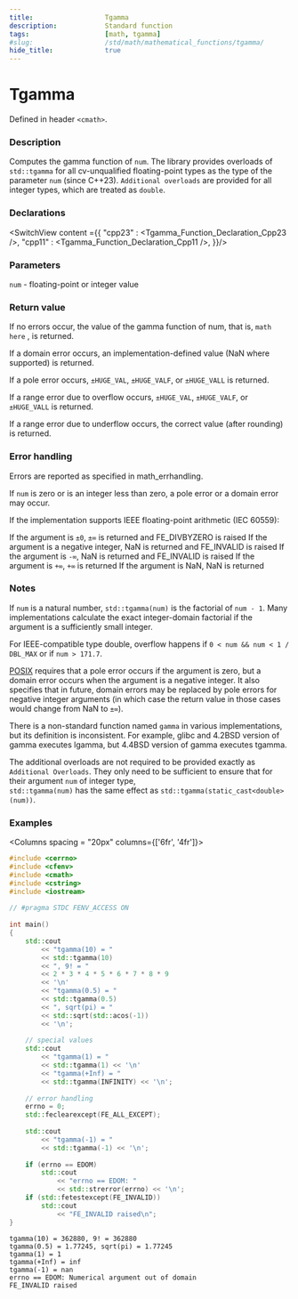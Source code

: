 ```yaml
---
title:                  Tgamma
description:            Standard function
tags:                   [math, tgamma]
#slug:                  /std/math/mathematical_functions/tgamma/
hide_title:             true
---
```




# Tgamma

Defined in header `<cmath>`.

### Description
Computes the gamma function of `num`. The library provides overloads of `std::tgamma` for all cv-unqualified floating-point types as the type of the parameter `num` (since C++23).
`Additional overloads` are provided for all integer types, which are treated as `double`.


### Declarations

<SwitchView content ={{
    "cpp23" : <Tgamma_Function_Declaration_Cpp23 />,
    "cpp11" : <Tgamma_Function_Declaration_Cpp11 />,
}}/>


### Parameters
 
`num` - floating-point or integer value

### Return value
If no errors occur, the value of the gamma function of num, that is, `math here` , is returned.

If a domain error occurs, an implementation-defined value (NaN where supported) is returned.

If a pole error occurs, `±HUGE_VAL`, `±HUGE_VALF`, or `±HUGE_VALL` is returned.

If a range error due to overflow occurs, `±HUGE_VAL`, `±HUGE_VALF`, or `±HUGE_VALL` is returned.

If a range error due to underflow occurs, the correct value (after rounding) is returned.

### Error handling

Errors are reported as specified in math_errhandling.

If `num` is zero or is an integer less than zero, a pole error or a domain error may occur.

If the implementation supports IEEE floating-point arithmetic (IEC 60559):

If the argument is `±0`, `±∞` is returned and FE_DIVBYZERO is raised
If the argument is a negative integer, NaN is returned and FE_INVALID is raised
If the argument is `-∞`, NaN is returned and FE_INVALID is raised
If the argument is `+∞`, `+∞` is returned
If the argument is NaN, NaN is returned


### Notes
If `num` is a natural number, `std::tgamma(num)` is the factorial of `num - 1`. 
Many implementations calculate the exact integer-domain factorial if the argument is a sufficiently small integer.

For IEEE-compatible type double, overflow happens if `0 < num && num < 1 / DBL_MAX` or if `num > 171.7`.

[POSIX](https://pubs.opengroup.org/onlinepubs/9699919799/functions/tgamma.html)
requires that a pole error occurs if the argument is zero, but a domain error occurs when the argument is a negative integer. It also specifies that in future, 
domain errors may be replaced by pole errors for negative integer arguments (in which case the return value in those cases would change from NaN to `±∞`).

There is a non-standard function named `gamma` in various implementations, but its definition is inconsistent.
 For example, glibc and 4.2BSD version of gamma executes lgamma, but 4.4BSD version of gamma executes tgamma.

The additional overloads are not required to be provided exactly as `Additional Overloads`.
They only need to be sufficient to ensure that for their argument `num` of integer type, <br/>
`std::tgamma(num)` has the same effect as `std::tgamma(static_cast<double>(num))`.

### Examples



<Columns spacing = "20px" columns={['6fr', '4fr']}>
<div>

```cpp
#include <cerrno>
#include <cfenv>
#include <cmath>
#include <cstring>
#include <iostream>
 
// #pragma STDC FENV_ACCESS ON
 
int main()
{
    std::cout 
        << "tgamma(10) = " 
        << std::tgamma(10)
        << ", 9! = " 
        << 2 * 3 * 4 * 5 * 6 * 7 * 8 * 9 
        << '\n'
        << "tgamma(0.5) = " 
        << std::tgamma(0.5)
        << ", sqrt(pi) = " 
        << std::sqrt(std::acos(-1)) 
        << '\n';
 
    // special values
    std::cout 
        << "tgamma(1) = " 
        << std::tgamma(1) << '\n'
        << "tgamma(+Inf) = " 
        << std::tgamma(INFINITY) << '\n';
 
    // error handling
    errno = 0;
    std::feclearexcept(FE_ALL_EXCEPT);
 
    std::cout 
        << "tgamma(-1) = "
        << std::tgamma(-1) << '\n';
 
    if (errno == EDOM)
        std::cout 
            << "errno == EDOM: " 
            << std::strerror(errno) << '\n';
    if (std::fetestexcept(FE_INVALID))
        std::cout 
            << "FE_INVALID raised\n";
}


```

</div>

<div>

```plaintext title="Possible Result"
tgamma(10) = 362880, 9! = 362880
tgamma(0.5) = 1.77245, sqrt(pi) = 1.77245
tgamma(1) = 1
tgamma(+Inf) = inf
tgamma(-1) = nan
errno == EDOM: Numerical argument out of domain
FE_INVALID raised
```

</div>
</Columns>
